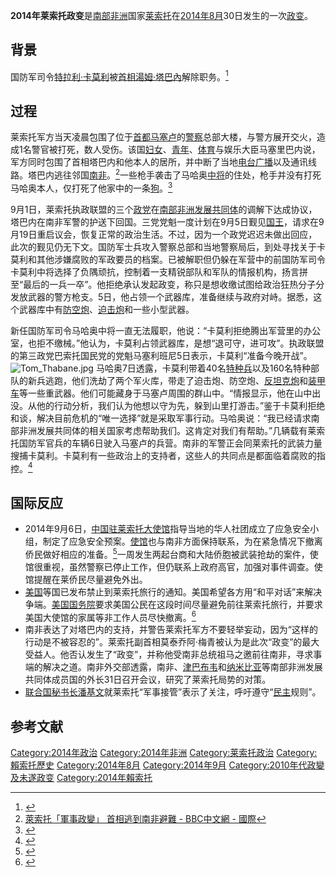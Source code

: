 '''2014年莱索托政变'''是[[南部非洲|南部非洲]]国家[[莱索托|莱索托]]在[[2014年8月|2014年8月]]30日发生的一次[[政变|政变]]。
== 背景 ==
国防军司令[[特拉利·卡莫利|特拉利·卡莫利]]被[[首相|首相]][[湯姆·塔巴內|湯姆·塔巴內]]解除职务。<ref>{{Cite web |url=http://paper.zbnews.net/wb/content/20140831/Articel08004IP.htm |title=莱索托发生疑似政变 |accessdate=2014-09-13 |archive-date=2014-09-13 |archive-url=https://web.archive.org/web/20140913193338/http://paper.zbnews.net/wb/content/20140831/Articel08004IP.htm |dead-url=yes }}</ref>
== 过程 ==
莱索托军方当天凌晨包围了位于[[首都|首都]][[马塞卢|马塞卢]]的[[警察|警察]]总部大楼，与警方展开交火，造成1名警官被打死，数人受伤。该国[[妇女|妇女]]、[[青年|青年]]、[[体育|体育]]与娱乐大臣马塞里巴内说，军方同时包围了首相塔巴内和他本人的居所，并中断了当地[[电台|电台]][[广播|广播]]以及通讯线路。塔巴内逃往邻国[[南非|南非]]。<ref>[http://www.bbc.co.uk/zhongwen/trad/world/2014/08/140830_lesotho.shtml 萊索托「軍事政變」 首相逃到南非避難 - BBC中文網 - 國際]</ref>一些枪手袭击了马哈奥[[中将|中将]]的住处，枪手并没有打死马哈奥本人，仅打死了他家中的一条[[狗|狗]]。<ref>{{Cite web |url=http://news.163.com/14/0901/09/A521T8RE00014AEE.html |title=莱索托“政变”造成混乱局面　周边各国开会应对 |access-date=2014-09-13 |archive-url=https://web.archive.org/web/20140913194915/http://news.163.com/14/0901/09/A521T8RE00014AEE.html |archive-date=2014-09-13 |dead-url=yes }}</ref>

9月1日，莱索托执政联盟的三个[[政党|政党]]在[[南部非洲发展共同体|南部非洲发展共同体]]的调解下达成协议，塔巴内在南非军警的护送下回国。三党党魁一度计划在9月5日觐见[[萊索托國王|国王]]，请求在9月19日重启议会，恢复正常的政治生活。不过，因为一个政党迟迟未做出回应，此次的觐见仍无下文。国防军士兵攻入警察总部和当地警察局后，到处寻找关于卡莫利和其他涉嫌腐败的军政要员的档案。已被解职但仍躲在军营中的前国防军司令卡莫利中将选择了负隅顽抗，控制着一支精锐部队和军队的情报机构，扬言拼至“最后的一兵一卒”。他拒绝承认发起政变，称只是想收缴试图给政治狂热分子分发放武器的警方枪支。5日，他占领一个武器库，准备继续与政府对峙。据悉，这个武器库中有[[防空炮|防空炮]]、[[迫击炮|迫击炮]]和一些小型武器。

新任国防军司令马哈奥中将一直无法履职，他说：“卡莫利拒绝腾出军营里的办公室，也拒不缴械。”他认为，卡莫利占领武器库，是想“退可守，进可攻”。执政联盟的第三政党巴索托国民党的党魁马塞利班尼5日表示，卡莫利“准备今晚开战”。
[[File:Tom_Thabane.jpg|thumb]]
马哈奥7日透露，卡莫利带着40名[[特种兵|特种兵]]以及160名特种部队的新兵逃跑，他们洗劫了两个军火库，带走了迫击炮、防空炮、[[反坦克炮|反坦克炮]]和[[装甲车|装甲车]]等一些重武器。他们可能藏身于马塞卢周围的群山中。“情报显示，他在山中出没。从他的行动分析，我们认为他想以守为先，躲到山里打游击。”鉴于卡莫利拒绝和谈，解决目前危机的“唯一选择”就是采取军事行动。马哈奥说：“我已经请求南部非洲发展共同体的相关国家考虑帮助我们。这肯定对我们有帮助。”几辆载有莱索托国防军官兵的车辆6日驶入马塞卢的兵营。南非的军警正会同莱索托的武装力量搜捕卡莫利。卡莫利有一些政治上的支持者，这些人的共同点是都面临着腐败的指控。<ref>{{Cite web |url=http://news.cqnews.net/html/2014-09/08/content_31917908.htm |title=莱索托“政变”司令遁身山野 或准备打游击 |accessdate=2014-09-13 |archive-date=2014-09-13 |archive-url=https://web.archive.org/web/20140913200536/http://news.cqnews.net/html/2014-09/08/content_31917908.htm |dead-url=no }}</ref>

== 国际反应 ==
*2014年9月6日，[[中国驻莱索托大使馆|中国驻莱索托大使馆]]指导当地的华人社团成立了应急安全小组，制定了应急安全预案。[[使馆|使馆]]也与南非方面保持联系，为在紧急情况下撤离侨民做好相应的准备。<ref>{{Cite web |url=http://news.sohu.com/20140907/n404129177.shtml |title=莱索托“政变”已一周 华人社团研讨对策 |accessdate=2014-09-13 |archive-date=2014-09-13 |archive-url=https://web.archive.org/web/20140913193302/http://news.sohu.com/20140907/n404129177.shtml |dead-url=no }}</ref>一周发生两起台商和大陆侨胞被武装抢劫的案件，使馆很重视，虽然警察已停止工作，但仍联系上政府高官，加强对事件调查。使馆提醒在莱侨民尽量避免外出。
*[[美国|美国]]等国已发布禁止到莱索托旅行的通知。美国希望各方用“和平对话”来解决争端。[[美国国务院|美国国务院]]要求美国公民在这段时间尽量避免前往莱索托旅行，并要求美国大使馆的家属等非工作人员尽快撤离。<ref>{{Cite web |url=http://www.qianhuaweb.com/content/2014-09/08/content_5151343.htm |title=莱索托和解路线生变：“政变”司令抢占武器库 |accessdate=2014-09-13 |archive-date=2014-09-13 |archive-url=https://web.archive.org/web/20140913195835/http://www.qianhuaweb.com/content/2014-09/08/content_5151343.htm |dead-url=yes }}</ref>
*南非表达了对塔巴内的支持，并警告莱索托军方不要轻举妄动，因为“这样的行动是不被容忍的”。莱索托副首相莫泰乔阿·梅青被认为是此次“政变”的最大受益人。他否认发生了“政变”，并称他受南非总统祖马之邀前往南非，寻求事端的解决之道。南非外交部透露，南非、[[津巴布韦|津巴布韦]]和[[纳米比亚|纳米比亚]]等南部非洲发展共同体成员国的外长31日召开会议，研究了莱索托局势的对策。
*[[联合国秘书长|联合国秘书长]][[潘基文|潘基文]]就莱索托“军事接管”表示了关注，呼吁遵守“[[民主|民主]]规则”。
== 参考文献 ==
{{Reflist}}

{{政變}}
[[Category:2014年政治|Category:2014年政治]]
[[Category:2014年非洲|Category:2014年非洲]]
[[Category:莱索托政治|Category:莱索托政治]]
[[Category:賴索托歷史|Category:賴索托歷史]]
[[Category:2014年8月|Category:2014年8月]]
[[Category:2014年9月|Category:2014年9月]]
[[Category:2010年代政變及未遂政变|Category:2010年代政變及未遂政变]]
[[Category:2014年賴索托|Category:2014年賴索托]]